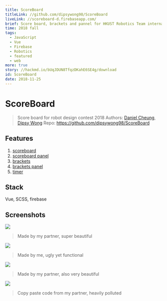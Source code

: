 ```yaml
---
title: ScoreBoard
titleLink: //github.com/dipsywong98/ScoreBoard
liveLink: //scoreboard-d.firebaseapp.com/
brief: Score board, brackets and pannel for HKUST Robotics Team internal competition
time: 2018 fall
tags:
  - JavaScript
  - Vue
  - Firebase
  - Robotics
  - featured
  - web
more: true
story: //hackmd.io/bUqJDUN8TfqzDKahE6SE4g/download
id: ScoreBoard
date: 2018-11-25
---
```




# ScoreBoard

> Score board for robot design contest 2018
> Authors: [Daniel Cheung](//github.com/danvim), [Dipsy Wong](//github.com/dipsywong98)
> Repo: https://github.com/dipsywong98/ScoreBoard
> 

## Features

1. [scoreboard](https://scoreboard-d.firebaseapp.com/)
2. [scoreboard panel](https://scoreboard-d.firebaseapp.com/panel)
3. [brackets](https://scoreboard-d.firebaseapp.com/brackets)
4. [brackets panel](https://scoreboard-d.firebaseapp.com/brackets_panel)
5. [timer](https://scoreboard-d.firebaseapp.com/timer)

## Stack
Vue, SCSS, firebase

## Screenshots

![](https://i.imgur.com/ZLMm4v7.png)

> Made by my partner, super beautiful

![](https://i.imgur.com/4IbX6YD.png)

> Made by me, ugly yet functional
> 

![](https://i.imgur.com/oUhB2Pz.png)

> Made by my partner, also very beautiful
> 

![](https://i.imgur.com/yxYJrxt.png)


> Copy paste code from my partner, heavily polluted

    